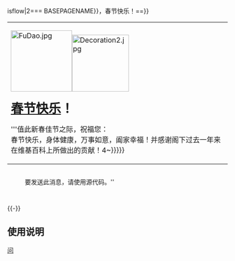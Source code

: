 {{{{{|safesubst:}}}isflow|2=== {{{{{|safesubst:}}}BASEPAGENAME}}，春节快乐！==}}
{| style="border: 3px solid #FF0000; background-color: #FFFAF0; padding:0.2em 0.4em;width:100%; -moz-border-radius: 1em; -webkit-border-radius: 1em; border-radius: 1em; -moz-box-shadow:  0.1em 0.1em 0.5em rgba(0,0,0,0.75); -webkit-box-shadow:  0.1em 0.1em 0.5em rgba(0,0,0,0.75); box-shadow:  0.1em 0.1em 0.5em rgba(0,0,0,0.75);" class="plainlinks"
|[[File:FuDao.jpg|140px|left]][[File:Decoration2.jpg|130px|right]]
<div class="center" style="width:auto; margin-left:auto; margin-right:auto;"><span style="font-size:179%;">'''[[春节|春节快乐]]！'''</span></div>
'''值此新春佳节之际，祝福您：<br />春节快乐，身体健康，万事如意，阖家幸福！并感谢阁下过去一年来在维基百科上所做出的贡献！{{{1|{{{{{|safesubst:}}}4~}}}}}
|}

:<div style="float:left">要发送此消息，请使用{{tls|春节快乐}}源代码。''</div>
<div style="clear: both; height: 1em"></div>
<noinclude>
{{-}}

==使用说明==
{{Substituted}}

[[Category:维基百科模板|问]]
</noinclude>